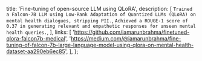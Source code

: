   title: 'Fine-tuning of open-source LLM using QLoRA',
  description: [
    `Trained a Falcon-7B LLM using Low-Rank Adaptation of Quantized LLMs (QLoRA) on mental health dialogues, stripping PII.`,
    `Achieved a ROUGE-1 score of 0.37 in generating relevant and empathetic responses for unseen mental health queries.`,
  ],
  links: [
    'https://github.com/iamarunbrahma/finetuned-qlora-falcon7b-medical',
    'https://medium.com/@iamarunbrahma/fine-tuning-of-falcon-7b-large-language-model-using-qlora-on-mental-health-dataset-aa290eb6ec85',
  ],
};
